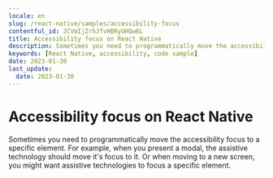 ```yaml
---
locale: en
slug: /react-native/samples/accessibility-focus
contentful_id: 2CVmIjZrhJfvHBRyUHQw6L
title: Accessibility focus on React Native
description: Sometimes you need to programmatically move the accessibility focus to a specific element.
keywords: [React Native, accessibility, code sample]
date: 2023-01-30
last_update:
  date: 2023-01-30
---
```


# Accessibility focus on React Native

Sometimes you need to programmatically move the accessibility focus to a specific element. For example, when you present a modal, the assistive technology should move it's focus to it. Or when moving to a new screen, you might want assistive technologies to focus a specific element.

<CodeSample id="accessibility-focus" platform="react-native" locale="en"/>
